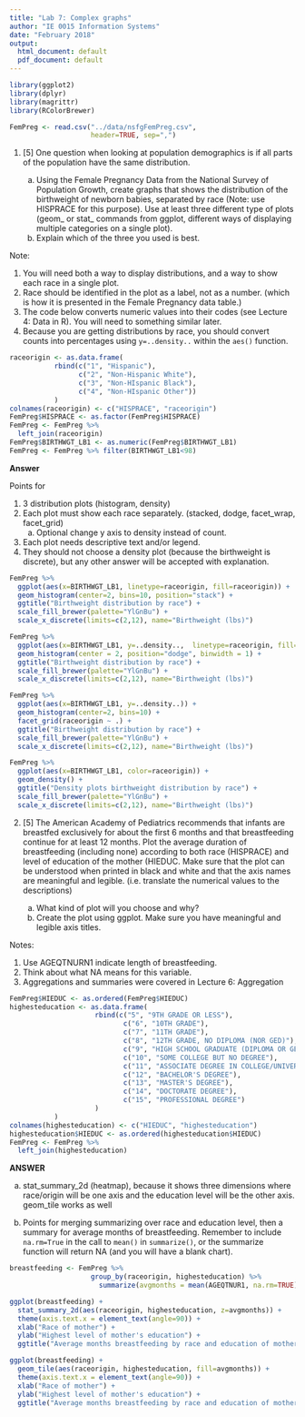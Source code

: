 ```yaml
---
title: "Lab 7: Complex graphs"
author: "IE 0015 Information Systems"
date: "February 2018"
output:
  html_document: default
  pdf_document: default
---
```


```r
library(ggplot2)
library(dplyr)
library(magrittr)
library(RColorBrewer)
```
```r
FemPreg <- read.csv("../data/nsfgFemPreg.csv",
                    header=TRUE, sep=",")
```


1.  [5] One question when looking at population demographics is if all parts of the population have the same distribution. 

    a.  Using the Female Pregnancy Data from the National Survey of Population Growth, create graphs that shows the distribution of the birthweight of newborn babies, separated by race (Note: use HISPRACE for this purpose).  Use at least three different type of plots (geom_ or stat_ commands from ggplot, different ways of displaying multiple categories on a single plot).
    b.  Explain which of the three you used is best.

Note: 

  1.  You will need both a way to display distributions, and a way to show each race in a single plot. 
  2.  Race should be identified in the plot as a label, not as a number. (which is how it is presented in the Female Pregnancy data table.)
  3. The code below converts numeric values into their codes (see Lecture 4: Data in R). You will need to something similar later.
  4. Because you are getting distributions by race, you should convert counts into percentages using `y=..density..` within the `aes()` function. 

```r
raceorigin <- as.data.frame(
           rbind(c("1", "Hispanic"),
                 c("2", "Non-Hispanic White"),
                 c("3", "Non-HIspanic Black"),
                 c("4", "Non-HIspanic Other"))
           )
colnames(raceorigin) <- c("HISPRACE", "raceorigin")
FemPreg$HISPRACE <- as.factor(FemPreg$HISPRACE)
FemPreg <- FemPreg %>% 
  left_join(raceorigin)
FemPreg$BIRTHWGT_LB1 <- as.numeric(FemPreg$BIRTHWGT_LB1)
FemPreg <- FemPreg %>% filter(BIRTHWGT_LB1<98)
```

**Answer**

Points for 

1. 3 distribution plots (histogram, density)
2. Each plot must show each race separately. (stacked, dodge, facet_wrap, facet_grid)
    a. Optional change y axis to density instead of count.
3. Each plot needs descriptive text and/or legend.
4. They should not choose a density plot (because the birthweight is discrete), but any other answer will be accepted with explanation.

```r
FemPreg %>% 
  ggplot(aes(x=BIRTHWGT_LB1, linetype=raceorigin, fill=raceorigin)) + 
  geom_histogram(center=2, bins=10, position="stack") +
  ggtitle("Birthweight distribution by race") +
  scale_fill_brewer(palette="YlGnBu") +
  scale_x_discrete(limits=c(2,12), name="Birthweight (lbs)")
```
```r
FemPreg %>% 
  ggplot(aes(x=BIRTHWGT_LB1, y=..density..,  linetype=raceorigin, fill=raceorigin)) + 
  geom_histogram(center = 2, position="dodge", binwidth = 1) +
  ggtitle("Birthweight distribution by race") +
  scale_fill_brewer(palette="YlGnBu") +
  scale_x_discrete(limits=c(2,12), name="Birthweight (lbs)")
```

```r
FemPreg %>% 
  ggplot(aes(x=BIRTHWGT_LB1, y=..density..)) + 
  geom_histogram(center=2, bins=10) +
  facet_grid(raceorigin ~ .) +
  ggtitle("Birthweight distribution by race") +
  scale_fill_brewer(palette="YlGnBu") +
  scale_x_discrete(limits=c(2,12), name="Birthweight (lbs)")
```

```r
FemPreg %>% 
  ggplot(aes(x=BIRTHWGT_LB1, color=raceorigin)) + 
  geom_density() +
  ggtitle("Density plots birthweight distribution by race") +
  scale_fill_brewer(palette="YlGnBu") +
  scale_x_discrete(limits=c(2,12), name="Birthweight (lbs)")
```


2.  [5] The American Academy of Pediatrics recommends that infants are breastfed exclusively for about the first 6 months and that breastfeeding continue for at least 12 months.  Plot the average duration of breastfeeding (including none) according to both race (HISPRACE) and level of education of the mother (HIEDUC.  Make sure that the plot can be understood when printed in black and white and that the axis names are meaningful and legible. (i.e. translate the numerical values to the descriptions)

    a.  What kind of plot will you choose and why?
    b.  Create the plot using ggplot.  Make sure you have meaningful and legible axis titles.


Notes: 

  1. Use AGEQTNURN1 indicate length of breastfeeding.  
  2. Think about what NA means for this variable.
  3. Aggregations and summaries were covered in Lecture 6: Aggregation


  
```r
FemPreg$HIEDUC <- as.ordered(FemPreg$HIEDUC)
highesteducation <- as.data.frame(
                     rbind(c("5", "9TH GRADE OR LESS"),
                            c("6", "10TH GRADE"),
                            c("7", "11TH GRADE"),
                            c("8", "12TH GRADE, NO DIPLOMA (NOR GED)"),
                            c("9", "HIGH SCHOOL GRADUATE (DIPLOMA OR GED)"),
                            c("10", "SOME COLLEGE BUT NO DEGREE"),
                            c("11", "ASSOCIATE DEGREE IN COLLEGE/UNIVERSITY"),
                            c("12", "BACHELOR'S DEGREE"),
                            c("13", "MASTER'S DEGREE"),
                            c("14", "DOCTORATE DEGREE"),
                            c("15", "PROFESSIONAL DEGREE")
                     )
           )
colnames(highesteducation) <- c("HIEDUC", "highesteducation")
highesteducation$HIEDUC <- as.ordered(highesteducation$HIEDUC)
FemPreg <- FemPreg %>% 
  left_join(highesteducation)
```

**ANSWER**

a.  stat_summary_2d (heatmap), because it shows three dimensions where race/origin will be one axis and the education level will be the other axis.  geom_tile works as well

b.  Points for merging summarizing over race and education level, then a summary for average months of breastfeeding. Remember to include `na.rm=True` in the call to `mean()` in `summarize()`, or the summarize function will return NA (and you will have a blank chart).


  
```r
breastfeeding <- FemPreg %>% 
                    group_by(raceorigin, highesteducation) %>%
                      summarize(avgmonths = mean(AGEQTNUR1, na.rm=TRUE))
```

                    
```r
ggplot(breastfeeding) +
  stat_summary_2d(aes(raceorigin, highesteducation, z=avgmonths)) +
  theme(axis.text.x = element_text(angle=90)) +
  xlab("Race of mother") +
  ylab("Highest level of mother's education") +
  ggtitle("Average months breastfeeding by race and education of mother")
```
```r
ggplot(breastfeeding) +
  geom_tile(aes(raceorigin, highesteducation, fill=avgmonths)) +
  theme(axis.text.x = element_text(angle=90)) +
  xlab("Race of mother") +
  ylab("Highest level of mother's education") +
  ggtitle("Average months breastfeeding by race and education of mother")
```